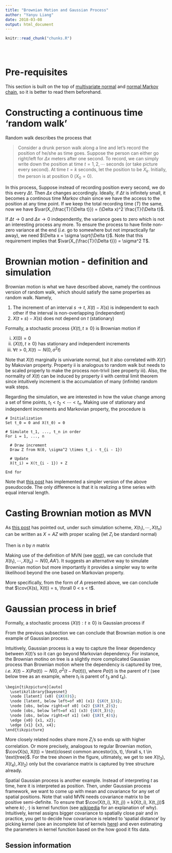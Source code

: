 ```yaml
---
title: "Brownian Motion and Gaussian Process"
author: "Yanyu Liang"
date: 2018-03-08
output: html_document
---
```


<!-- The file analysis/chunks.R contains chunks that define default settings
shared across the workflowr files. -->
```r
knitr::read_chunk("chunks.R")
```

<!-- Update knitr chunk options -->
```r
```

<!-- Insert the date the file was last updated -->
```r
```

<!-- Insert the code version (Git commit SHA1) if Git repository exists and R
 package git2r is installed -->
```r
```

<!-- Add your analysis here -->

$$
\newcommand\var{\text{Var}}
\newcommand\cov{\text{Cov}}
\newcommand\E{\text{E}}
$$

# Pre-requisites

This section is built on the top of [multivariate normal](mvnorm.html) and [normal Markov chain](normal_markov_chain.html), so it is better to read them beforehand.

# Constructing a continuous time 'random walk'

Random walk describes the process that 

> Consider a drunk person walk along a line and let's record the position of he/she as time goes. Suppose the person can either go right/left for $\Delta x$ meters after one second. To record, we can simply write down the position at time $t = 1, 2, \cdots$ seconds (or take picture every second). At time $t = k$ seconds, let the position to be $X_k$. Initially, the person is at position 0 ($X_0 = 0$).

\begin{align*}
  Z_k &:= X_k - X_{k - 1} \\
  &= \begin{cases}
    \Delta x & \text{, with probability $\frac{1}{2}$} \\
    -\Delta x & \text{, with probability $\frac{1}{2}$}
  \end{cases}
\end{align*}

In this process, 
\begin{align*}
  \E(X_k) &= \E(X_{k - 1}) = \cdots = 0 \\
  \var(X_k) &= (\Delta x)^2 + \var(X_{k - 1}） \\
  &= 2(\Delta x)^2 + \var(X_{k - 2}）\\
  &= \cdots = k (\Delta x)^2
\end{align*}
Suppose instead of recording position every second, we do this every $\Delta t$. Then $\Delta x$ changes accordingly. Ideally, if $\Delta t$ is infinitely small, it becomes a continous time Markov chain since we have the access to the position at any time point. If we keep the total recording time ($T$) the same, now we have $\var(X_{\frac{T}{\Delta t}}) = (\Delta x)^2 \frac{T}{\Delta t}$. 

If $\Delta t \rightarrow 0$ and $\Delta x \rightarrow 0$ independently, the variance goes to zero which is not an interesting process any more. To ensure the process to have finite non-zero variance at the end (*i.e.* go to somewhere but not impractically far away), we need $\Delta x = \sigma \sqrt{\Delta t}$. Note that this requirement implies that $\var(X_{\frac{T}{\Delta t}}) = \sigma^2 T$.

# Brownian motion - definition and simulation

Brownian motion is what we have described above, namely the continous version of random walk, which should satisfy the same properties as random walk. Namely, 

1. The increment of an interval $s \rightarrow t$, $X(t) - X(s)$ is independent to each other if the interval is non-overlapping (independent)
2. $X(t + s) - X(s)$ does not depend on $t$ (stationary)

Formally, a stochastic process $\{X(t), t \ge 0\}$ is Brownian motion if

i. $X(0) = 0$
ii. $\{X(t), t \ge 0\}$ has stationary and independent increments
iii. $\forall t > 0, X(t) \sim N(0, \sigma^2 t)$ 

Note that $X(t)$ marginally is univariate normal, but it also correlated with $X(t')$ by Makovian property. Property ii is analogous to random walk but needs to be scaled properly to make the process non-trivil (see property iii). Also, the normality of $X(t)$ can be induced by property ii with central limit theorem since intuitively increment is the accumulation of many (infinite) random walk steps.

Regarding the simulation, we are interested in how the value change among a set of time points, $t_1 < t_2 < \cdots < t_n$. Making use of stationary and independent increments and Markovian property, the procedure is

```
# Initialization
Set t_0 = 0 and X(t_0) = 0

# Simulate t_1, ..., t_n in order
For i = 1, ..., n
  
  # Draw increment 
  Draw Z from N(0, \sigma^2 \times t_i - t_{i - 1})
  
  # Update
  X(t_i) = X(t_{i - 1}) + Z
  
End for
```

Note that [this post](normal_markov_chain.html#example:_a_normal_markov_chain) has implemented a simpler version of the above pseudocode. The only difference is that it is realizing a time series with equal interval length. 

# Casting Brownian motion as MVN 

As [this post](normal_markov_chain.html#the_normal_markov_chain_as_a_multivariate_normal) has pointed out, under such simulation scheme, $X(t_1), \cdots, X(t_n)$ can be written as $X = AZ$ with proper scaling (let $Z_i$ be standard normal)

\begin{align*}
  X(t_1) &= \sqrt{t_1} Z_1 \\
  X(t_2) &= X(t_1) + \sqrt{t_2 - t_1} Z_2 \\
  &= \sqrt{t_1} Z_1 + \sqrt{t_2 - t_1} Z_2 \\
  \vdots
\end{align*}
Then is $n$ by $n$ matrix
\begin{align*}
  A = \begin{bmatrix}
    \sqrt{t_1} & 0 & 0 & 0 & \cdots \\
    \sqrt{t_1} & \sqrt{t_2 - t_1} & 0 & 0 & \cdots \\
    \sqrt{t_1} & \sqrt{t_2 - t_1} & \sqrt{t_3 - t_2} & 0 & \cdots \\
    \cdots
  \end{bmatrix}
\end{align*}

Making use of the definition of MVN (see [post](mvnorm.html#definition)), we can conclude that $X(t_1), \cdots, X(t_n) \sim N(0, AA')$. It suggests an alternative way to simulate Brownian motion but more importantly it provides a simpler way to write likelihood beyond the one based on Markovian property.

More specifically, from the form of $A$ presented above, we can conclude that $\cov(X(s), X(t)) = s, \forall 0 < s < t$. 

# Gaussian process in brief

Formally, a stochastic process $\{X(t): t \ge 0\}$ is Gaussian process if 
\begin{align*}
  \forall t_1, \cdots, t_n: X(t_1), \cdots, X(t_n) \sim MVN
\end{align*}

From the previous subsection we can conclude that Brownian motion is one example of Gaussian process. 

Intuitively, Gaussian process is a way to capture the linear dependency between $X(t)$'s so it can go beyond Markovian dependency. For instance, the Brownian motino on tree is a slightly more complicated Gaussian process than Brownian motion where the dependency is captured by tree, *i.e.* $X(t) - X(Pa(t)) \sim N(0, \sigma^2 (t - Pa(t)))$, where $Pa(t)$ is the parent of $t$ (see below tree as an example, where $t_1$ is parent of $t_3$ and $t_4$). 

```r
\begin{tikzpicture}[auto]
  \usetikzlibrary{bayesnet}
  \node [latent] (x0) {$X(0)$};
  \node [latent, below left=of x0] (x1) {$X(t_1)$};
  \node [obs, below right=of x0] (x2) {$X(t_2)$};
  \node [obs, below left=of x1] (x3) {$X(t_3)$};
  \node [obs, below right=of x1] (x4) {$X(t_4)$};
  \edge {x0} {x1, x2};
  \edge {x1} {x3, x4};
\end{tikzpicture}
```

More closely related nodes share more $Z_i$'s so ends up with higher correlation. Or more precisely, analogous to regular Brownian motion, $\cov(X(s), X(t)) = \text{closest common ancestor}(s, t), \forall s, t \in \text{tree}$. For the tree shown in the figure, ultimately, we get to see $X(t_3), X(t_4), X(t_2)$ only but the covariance matrix is captured by tree structure already.

Spatial Gaussian process is another example. Instead of interpreting $t$ as time, here it is interpreted as position. Then, under Gaussian process framework, we want to come up with mean and covariance for any set of spatial positions. Note that valid MVN needs covariance matrix to be positive semi-definite. To ensure that $\cov(X(t_i), X(t_j)) = k(X(t_i), X(t_j))$ where $k(\cdot, \cdot)$ is kernel function (see [wikipedia](https://en.wikipedia.org/wiki/Kernel_method#Mathematics:_the_kernel_trick) for an explanation of why). Intuitively, kernel assigns bigger covariance to spatially close pair and in practice, you get to decide how covariance is related to 'spatial distance' by picking kernel (see an incomplete list of kernels [here](http://crsouza.com/2010/03/17/kernel-functions-for-machine-learning-applications/#kernel_functions)) and even estimating the parameters in kernel function based on the how good it fits data.

## Session information

<!-- Insert the session information into the document -->
```r
```
